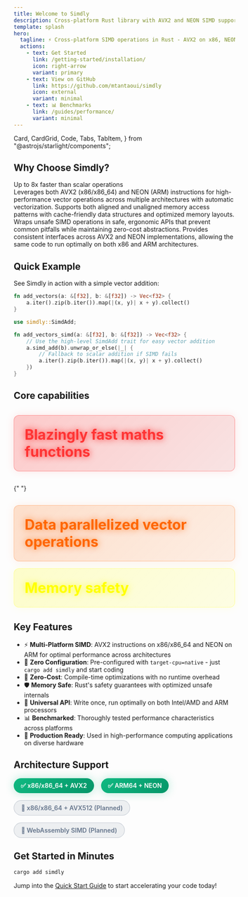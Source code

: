 ```yaml
---
title: Welcome to Simdly
description: Cross-platform Rust library with AVX2 and NEON SIMD support for fast computations.
template: splash
hero:
  tagline: ⚡ Cross-platform SIMD operations in Rust - AVX2 on x86, NEON on ARM
  actions:
    - text: Get Started
      link: /getting-started/installation/
      icon: right-arrow
      variant: primary
    - text: View on GitHub
      link: https://github.com/mtantaoui/simdly
      icon: external
      variant: minimal
    - text: 📊 Benchmarks
      link: /guides/performance/
      variant: minimal
---
```


  Card,
  CardGrid,
  Code,
  Tabs,
  TabItem,
} from "@astrojs/starlight/components";

<div
  className="parallax-bg-container"
  style={{
    position: "fixed",
    top: 0,
    left: 0,
    width: "100vw",
    height: "100vh",
    zIndex: -999,
    background:
      "linear-gradient(135deg, #000000 0%, #0a0a1a 25%, #001122 50%, #000815 75%, #000000 100%)",
    opacity: 1,
  }}
>
  <div
    className="parallax-bg-layer"
    id="parallax-layer-1"
    style={{
      position: "absolute",
      top: "-10%",
      left: "-10%",
      width: "120vw",
      height: "120vh",
      backgroundImage:
        'url("https://images.pexels.com/photos/2150/sky-space-dark-galaxy.jpg?auto=compress&cs=tinysrgb&w=1920&h=1080")',
      backgroundSize: "cover",
      backgroundPosition: "center center",
      backgroundRepeat: "no-repeat",
    }}
  ></div>
  <div
    className="parallax-bg-layer"
    id="parallax-layer-2"
    style={{
      position: "absolute",
      top: "-10%",
      left: "-10%",
      width: "120vw",
      height: "120vh",
      backgroundSize: "cover",
      backgroundPosition: "center center",
      backgroundRepeat: "no-repeat",
      opacity: 0.8,
    }}
  ></div>
</div>

<div class="hero-content-wrapper">

## Why Choose Simdly?

<div class="performance-badge">Up to 8x faster than scalar operations</div>

<CardGrid stagger>
  <Card title="🚀 Cross-Platform SIMD" icon="rocket">
    Leverages both AVX2 (x86/x86_64) and NEON (ARM) instructions for
    high-performance vector operations across multiple architectures with
    automatic vectorization.
  </Card>
  <Card title="🧠 Memory Efficient" icon="setting">
    Supports both aligned and unaligned memory access patterns with
    cache-friendly data structures and optimized memory layouts.
  </Card>
  <Card title="🛡️ Safe Abstractions" icon="approve-check">
    Wraps unsafe SIMD operations in safe, ergonomic APIs that prevent common
    pitfalls while maintaining zero-cost abstractions.
  </Card>
  <Card title="🔧 Universal API" icon="puzzle">
    Provides consistent interfaces across AVX2 and NEON implementations,
    allowing the same code to run optimally on both x86 and ARM architectures.
  </Card>
</CardGrid>

## Quick Example

See Simdly in action with a simple vector addition:

<Tabs>
<TabItem label="Scalar (Slow)">

```rust
fn add_vectors(a: &[f32], b: &[f32]) -> Vec<f32> {
    a.iter().zip(b.iter()).map(|(x, y)| x + y).collect()
}
```

</TabItem>
<TabItem label="SIMD (Fast)">

```rust
use simdly::SimdAdd;

fn add_vectors_simd(a: &[f32], b: &[f32]) -> Vec<f32> {
    // Use the high-level SimdAdd trait for easy vector addition
    a.simd_add(b).unwrap_or_else(|_| {
        // Fallback to scalar addition if SIMD fails
        a.iter().zip(b.iter()).map(|(x, y)| x + y).collect()
    })
}
```

</TabItem>
</Tabs>

## Core capabilities

<div
  class="parallax-container"
  style="display: grid; grid-template-columns: repeat(auto-fit, minmax(250px, 1fr)); gap: 1rem; margin: 2rem 0;"
>
  <div
    class="parallax-layer parallax-bg-slow"
    style="background: linear-gradient(135deg, rgba(255, 0, 0, 0.2), rgba(204, 0, 0, 0.1)); padding: 1.5rem; border-radius: 12px; border: 1px solid rgba(255, 0, 0, 0.3); box-shadow: 0 0 20px rgba(255, 0, 0, 0.1); position: relative;"
  >
    <div style="font-size: 2rem; font-weight: bold; color: #ff3333; text-shadow: 0 0 15px rgba(255, 0, 0, 0.8);">
      Blazingly fast maths functions
    </div>
  </div>

{" "}

<div
  class="parallax-layer parallax-bg-medium"
  style="background: linear-gradient(135deg, rgba(255, 102, 0, 0.2), rgba(255, 102, 0, 0.1)); padding: 1.5rem; border-radius: 12px; border: 1px solid rgba(255, 102, 0, 0.3); box-shadow: 0 0 20px rgba(255, 102, 0, 0.1); position: relative;"
>
  <div style="font-size: 2rem; font-weight: bold; color: #ff6600; text-shadow: 0 0 15px rgba(255, 102, 0, 0.8);">
    Data parallelized vector operations
  </div>
</div>

  <div
    class="parallax-layer parallax-bg-fast"
    style="background: linear-gradient(135deg, rgba(255, 255, 0, 0.2), rgba(255, 255, 0, 0.1)); padding: 1.5rem; border-radius: 12px; border: 1px solid rgba(255, 255, 0, 0.3); box-shadow: 0 0 20px rgba(255, 255, 0, 0.1); position: relative;"
  >
    <div style="font-size: 2rem; font-weight: bold; color: #ffff00; text-shadow: 0 0 15px rgba(255, 255, 0, 0.8);">
      Memory safety
    </div>
  </div>
</div>

## Key Features

- ⚡ **Multi-Platform SIMD**: AVX2 instructions on x86/x86_64 and NEON on ARM for optimal performance across architectures
- 🔧 **Zero Configuration**: Pre-configured with `target-cpu=native` - just `cargo add simdly` and start coding
- 🚀 **Zero-Cost**: Compile-time optimizations with no runtime overhead
- 🛡️ **Memory Safe**: Rust's safety guarantees with optimized unsafe internals
- 🔧 **Universal API**: Write once, run optimally on both Intel/AMD and ARM processors
- 📊 **Benchmarked**: Thoroughly tested performance characteristics across platforms
- 🎯 **Production Ready**: Used in high-performance computing applications on diverse hardware

## Architecture Support

<div style="display: flex; gap: 1rem; margin: 1rem 0; flex-wrap: wrap;">
  <span style="background: linear-gradient(135deg, #10b981, #059669); color: white; padding: 0.5rem 1rem; border-radius: 9999px; font-weight: 600; box-shadow: 0 0 20px rgba(16, 185, 129, 0.3);">
    ✅ x86/x86_64 + AVX2
  </span>
  <span style="background: linear-gradient(135deg, #10b981, #059669); color: white; padding: 0.5rem 1rem; border-radius: 9999px; font-weight: 600; box-shadow: 0 0 20px rgba(16, 185, 129, 0.3);">
    ✅ ARM64 + NEON
  </span>
  <span style="background: rgba(100, 116, 139, 0.1); color: #64748b; padding: 0.5rem 1rem; border-radius: 9999px; font-weight: 600; border: 1px solid rgba(100, 116, 139, 0.3);">
    🚧 x86/x86_64 + AVX512 (Planned)
  </span>
  <span style="background: rgba(100, 116, 139, 0.1); color: #64748b; padding: 0.5rem 1rem; border-radius: 9999px; font-weight: 600; border: 1px solid rgba(100, 116, 139, 0.3);">
    🚧 WebAssembly SIMD (Planned)
  </span>
</div>

## Get Started in Minutes

```bash
cargo add simdly
```

Jump into the [Quick Start Guide](/getting-started/quick-start/) to start accelerating your code today!

</div>

<ParallaxScript />

